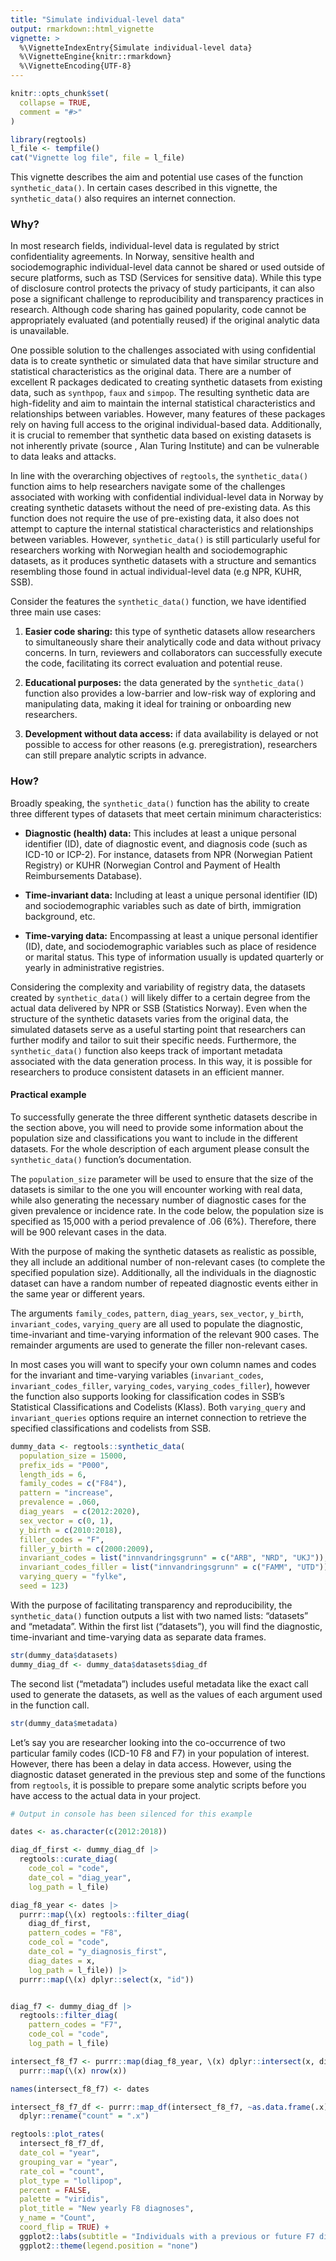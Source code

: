 ```yaml
---
title: "Simulate individual-level data"
output: rmarkdown::html_vignette
vignette: >
  %\VignetteIndexEntry{Simulate individual-level data}
  %\VignetteEngine{knitr::rmarkdown}
  %\VignetteEncoding{UTF-8}
---
```


```r
knitr::opts_chunk$set(
  collapse = TRUE,
  comment = "#>"
)
```

```r
library(regtools)
l_file <- tempfile()
cat("Vignette log file", file = l_file)
```

This vignette describes the aim and potential use cases of the function `synthetic_data()`. In certain cases described in this vignette, the `synthetic_data()` also requires an internet connection. 

### Why? 

In most research fields, individual-level data is regulated by strict confidentiality agreements. In Norway, sensitive health and sociodemographic individual-level data cannot be shared or used outside of secure platforms, such as TSD (Services for sensitive data). While this type of disclosure control protects the privacy of study participants, it can also pose a significant challenge to reproducibility and transparency practices in research. Although code sharing has gained popularity, code cannot be appropriately evaluated (and potentially reused) if the original analytic data is unavailable. 

One possible solution to the challenges associated with using confidential data is to create synthetic or simulated data that have similar structure and statistical characteristics as the original data. There are a number of excellent R packages dedicated to creating synthetic datasets from existing data, such as `synthpop`, `faux` and `simpop`. The resulting synthetic data are high-fidelity and aim to maintain the internal statistical characteristics and relationships between variables. However, many features of these packages rely on having full access to the original individual-based data. Additionally, it is crucial to remember that synthetic data based on existing datasets is not inherently private (source , Alan Turing Institute) and can be vulnerable to data leaks and attacks. 

In line with the overarching objectives of `regtools`, the `synthetic_data()` function aims to help researchers navigate some of the challenges associated with working with confidential individual-level data in Norway by creating synthetic datasets without the need of pre-existing data. As this function does not require the use of pre-existing data, it also does not attempt to capture the internal statistical characteristics and relationships between variables. However, `synthetic_data()` is still particularly useful for researchers working with Norwegian health and sociodemographic datasets, as it produces synthetic datasets with a structure and semantics resembling those found in actual individual-level data (e.g NPR, KUHR, SSB). 

Consider the features the `synthetic_data()` function, we have identified three main use cases: 

1) **Easier code sharing:** this type of synthetic datasets allow researchers to simultaneously share their analytically code and data without privacy concerns. In turn, reviewers and collaborators can successfully execute the code, facilitating its correct evaluation and potential reuse. 

2) **Educational purposes:** the data generated by the `synthetic_data()` function also provides a low-barrier and low-risk way of exploring and manipulating data, making it ideal for training or onboarding new researchers. 

3) **Development without data access:** if data availability is delayed or not possible to access for other reasons (e.g. preregistration), researchers can still prepare analytic scripts in advance. 


### How? 

Broadly speaking, the `synthetic_data()` function has the ability to create three different types of datasets that meet certain minimum characteristics: 

-   **Diagnostic (health) data:**  This includes at least a unique personal identifier (ID), date of diagnostic event, and diagnosis code (such as ICD-10 or ICP-2). For instance, datasets from NPR (Norwegian Patient Registry) or KUHR (Norwegian Control and Payment of Health Reimbursements Database). 

-   **Time-invariant data:** Including at least a unique personal identifier (ID) and sociodemographic variables such as date of birth, immigration background, etc. 

-   **Time-varying data:** Encompassing at least a unique personal identifier (ID), date, and sociodemographic variables such as place of residence or marital status. This type of information usually is updated quarterly or yearly in administrative registries.

Considering the complexity and variability of registry data, the datasets created by `synthetic_data()` will likely differ to a certain degree from the actual data delivered by NPR or SSB (Statistics Norway). Even when the structure of the synthetic datasets varies from the original data, the simulated datasets serve as a useful starting point that researchers can further modify and tailor to suit their specific needs. Furthermore, the `synthetic_data()` function also keeps track of important metadata associated with the data generation process. In this way, it is possible for researchers to produce consistent datasets in an efficient manner. 


#### Practical example 

To successfully generate the three different synthetic datasets describe in the section above, you will need to provide some information about the population size and classifications you want to include in the different datasets. For the whole description of each argument please consult the `synthetic_data()` function's documentation. 

The `population_size` parameter will be used to ensure that the size of the datasets is similar to the one you will encounter working with real data, while also generating the necessary number of diagnostic cases for the given prevalence or incidence rate. In the code below, the population size is specified as 15,000 with a period prevalence of .06 (6%). Therefore, there will be 900 relevant cases in the data. 

With the purpose of making the synthetic datasets as realistic as possible, they all include an additional number of non-relevant cases (to complete the specified population size). Additionally, all the individuals in the diagnostic dataset can have a random number of repeated diagnostic events either in the same year or different years. 

The arguments `family_codes`, `pattern`, `diag_years`, `sex_vector`, `y_birth`, `invariant_codes`, `varying_query` are all used to populate the diagnostic, time-invariant and time-varying information of the relevant 900 cases. The remainder arguments are used to generate the filler non-relevant cases. 

In most cases you will want to specify your own column names and codes for the invariant and time-varying variables (`invariant_codes`, `invariant_codes_filler`, `varying_codes`, `varying_codes_filler`), however the function also supports looking for classification codes in SSB's Statistical Classifications and Codelists (Klass). Both `varying_query` and `invariant_queries` options require an internet connection to retrieve the specified classifications and codelists from SSB. 

```r

dummy_data <- regtools::synthetic_data(
  population_size = 15000,
  prefix_ids = "P000",
  length_ids = 6,
  family_codes = c("F84"),
  pattern = "increase",
  prevalence = .060,
  diag_years  = c(2012:2020),
  sex_vector = c(0, 1),
  y_birth = c(2010:2018),
  filler_codes = "F",
  filler_y_birth = c(2000:2009),
  invariant_codes = list("innvandringsgrunn" = c("ARB", "NRD", "UKJ")),
  invariant_codes_filler = list("innvandringsgrunn" = c("FAMM", "UTD")),
  varying_query = "fylke",
  seed = 123) 

```

With the purpose of facilitating transparency and reproducibility, the `synthetic_data()` function outputs a list with two named lists: "datasets" and "metadata". Within the first list ("datasets"), you will find the diagnostic, time-invariant and time-varying data as separate data frames.

```r
str(dummy_data$datasets)
dummy_diag_df <- dummy_data$datasets$diag_df 
```

The second list ("metadata") includes useful metadata like the exact call used to generate the datasets, as well as the values of each argument used in the function call. 

```r
str(dummy_data$metadata)
```

Let's say you are researcher looking into the co-occurrence of two particular family codes (ICD-10 F8 and F7) in your population of interest. However, there has been a delay in data access. However, using the diagnostic dataset generated in the previous step and some of the functions from `regtools`, it is possible to prepare some analytic scripts before you have access to the actual data in your project. 

```r
# Output in console has been silenced for this example 

dates <- as.character(c(2012:2018))

diag_df_first <- dummy_diag_df |> 
  regtools::curate_diag(
    code_col = "code", 
    date_col = "diag_year", 
    log_path = l_file)

diag_f8_year <- dates |> 
  purrr::map(\(x) regtools::filter_diag(
    diag_df_first, 
    pattern_codes = "F8", 
    code_col = "code", 
    date_col = "y_diagnosis_first", 
    diag_dates = x, 
    log_path = l_file)) |> 
  purrr::map(\(x) dplyr::select(x, "id"))


diag_f7 <- dummy_diag_df |> 
  regtools::filter_diag(
    pattern_codes = "F7", 
    code_col = "code", 
    log_path = l_file)

intersect_f8_f7 <- purrr::map(diag_f8_year, \(x) dplyr::intersect(x, diag_f7[1])) |> 
  purrr::map(\(x) nrow(x)) 

names(intersect_f8_f7) <- dates

intersect_f8_f7_df <- purrr::map_df(intersect_f8_f7, ~as.data.frame(.x), .id="year") |>
  dplyr::rename("count" = ".x")

```



```r
regtools::plot_rates(
  intersect_f8_f7_df, 
  date_col = "year", 
  grouping_var = "year", 
  rate_col = "count", 
  plot_type = "lollipop",
  percent = FALSE, 
  palette = "viridis", 
  plot_title = "New yearly F8 diagnoses",  
  y_name = "Count", 
  coord_flip = TRUE) + 
  ggplot2::labs(subtitle = "Individuals with a previous or future F7 diagnosis") +
  ggplot2::theme(legend.position = "none")

```
